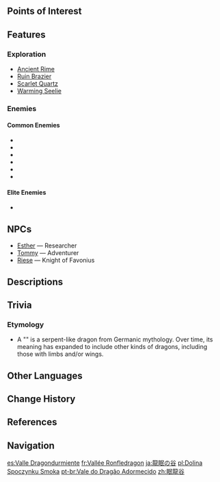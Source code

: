 {{Location Infobox
|image        = Wyrmrest Valley.png
|type         = Subarea
|region       = Mondstadt
|area         = Dragonspine
}}
{{Location Intro|description=<p>{{If Self|Wyrmrest Valley|It|Wyrmrest Valley}} holds the remains of the great dragon [[Durin]], namely his skull, ribcage, and [[Durin's Core|heart]]. In some areas, the dragon's blood has dyed the ground a deep red color.</p>}}

==Points of Interest==
{{Locations by Category Table
|type = Points of Interest
|not = Bulletin Boards}}

==Features==
===Exploration===
*[[Ancient Rime]]
*[[Ruin Brazier]]
*[[Scarlet Quartz]]
*[[Warming Seelie]]

===Enemies===
====Common Enemies====
*{{Enemy|Fatui Skirmisher - Geochanter Bracer}}
*{{Enemy|Fatui Skirmisher - Pyroslinger Bracer}}
*{{Enemy|Fatui Skirmisher - Cryogunner Legionnaire}}
*{{Enemy|Fatui Skirmisher - Cryogunner Legionnaire}}
*{{Enemy|Fatui Skirmisher - Anemoboxer Vanguard}}
*{{Enemy|Fatui Skirmisher - Electrohammer Vanguard}}

====Elite Enemies====
*{{Enemy|Fatui Cryo Cicin Mage}}

==NPCs==
* [[Esther]] &mdash; Researcher
* [[Tommy]]  &mdash; Adventurer
* [[Riese]]  &mdash; Knight of Favonius

==Descriptions==
{{Description|The final resting place of the [[Durin|black dragon]]. The life force exuding from the dragon's core has dyed the steep valley's silvery snow in scarlet red.|Version 1.2 [https://webstatic-sea.mihoyo.com/ys/event/e20201216new/index.html Preview Page]}}

==Trivia==
===Etymology===
* A "{{w|Germanic dragon|wyrm}}" is a serpent-like dragon from Germanic mythology. Over time, its meaning has expanded to include other kinds of dragons, including those with limbs and/or wings.
<!--
==Gallery==
<gallery>
</gallery>
-->
==Other Languages==
{{Other Languages
|en      = Wyrmrest Valley
|zhs     = 眠龙谷
|zhs_rm  = Miánlóng-gǔ
|zht     = 眠龍谷
|zht_rm  = Miánlóng-gǔ
|zh_tl   = Sleeping Dragon Valley
|ja      = {{Rubi|龍|りゅう|眠|みん}}の{{Rubi|谷|たに}}
|ja_rm   = Ryuumin no Tani<ref>[[Map]], Label: Wyrmrest Valley (Japanese)</ref>
|ja_tl   = Sleeping Dragon Valley
|ko      = 드래곤이 잠든 {{tt|협곡|峽谷}}
|ko_rm   = Deuraegon-i Jamdeun Hyeopgok
|ko_tl   = Sleeping Dragon Canyon
|es      = Valle Dragondurmiente
|es_tl   = Sleepingdragon Valley
|fr      = Vallée Ronfledragon
|fr_tl   = Snoredragon Valley
|ru      = Ущелье спящего дракона
|ru_tl   = Sleeping Dragon Gorge
|th      = Wyrmrest Valley
|vi      = Thung Lũng Rồng Ngủ
|vi_tl   = Sleeping Dragon Valley
|de      = Schlummerdrachental
|de_tl   = Slumbering Dragon Valley
|id      = Wyrmrest Valley
|pt      = Vale do Dragão Adormecido
|pt_tl   = Valley of the Sleeping Dragon
|tr      = Ejderkabri Vadisi
|tr_tl   = Dragongrave Valley
|it      = Valle del Dormidrago
|it_tl   = Sleepdragon Valley
}}

==Change History==
{{Change History|1.2}}

==References==
{{Reflist}}

==Navigation==
{{Area Navbox|Mondstadt}}

[[es:Valle Dragondurmiente]]
[[fr:Vallée Ronfledragon]]
[[ja:龍眠の谷]]
[[pl:Dolina Spoczynku Smoka]]
[[pt-br:Vale do Dragão Adormecido]]
[[zh:眠龍谷]]
